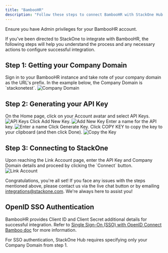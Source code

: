 ```yaml
---
title: "BambooHR"
description: "Follow these steps to connect BambooHR with StackOne Hub successfully."
---
```



<Warning>
  Ensure you have Admin privileges for your BambooHR account.
</Warning>

If you've been directed to StackOne to integrate with BambooHR, the following steps will help you understand the process and any necessary actions to configure successful integration.

## Step 1: Getting your Company Domain

<Steps>
  <Step title="Sign in to BambooHR">
    Sign in to your BambooHR instance and take note of your company domain as the URL's prefix. In the example below, the Company Domain is `stackonetest`.
    <Frame>
      <img className='rounded-md' style={{ margin: '0 auto', border: '1px solid #efefef' }} alt="Company Domain" src="/images/bamboohr/image1.png" />
    </Frame>
  </Step>
</Steps>

## Step 2: Generating your API Key

<Steps>
  <Step title="Navigate to API Keys">
    On the Home page, click on your Account avatar and select API Keys.
    <Frame>
      <img className='rounded-md' style={{ margin: '0 auto', border: '1px solid #efefef' }} alt="API Keys" src="/images/bamboohr/image2.png" />
    </Frame>
  </Step>

  <Step title="Add New Key">
    Click Add New Key.
    <Frame>
      <img className='rounded-md' style={{ margin: '0 auto', border: '1px solid #efefef' }} alt="Add New Key" src="/images/bamboohr/image3.png" />
    </Frame>
  </Step>

  <Step title="Enter a name">
    Enter a name for the API key.
    <Frame>
      <img className='rounded-md' style={{ margin: '0 auto', border: '1px solid #efefef' }} alt="Enter a name" src="/images/bamboohr/image4.png" />
    </Frame>
  </Step>

  <Step title="Generate Key">
    Click Generate Key.
  </Step>

  <Step title="Copy the Key">
    Click COPY KEY to copy the key to your clipboard (and then click Done).
    <Frame>
      <img className='rounded-md' style={{ margin: '0 auto', border: '1px solid #efefef' }} alt="Copy the Key" src="/images/bamboohr/image5.png" />
    </Frame>
  </Step>
</Steps>

## Step 3: Connecting to StackOne

<Steps>
  <Step title="Enter API Key and Company Domain">
    Upon reaching the Link Account page, enter the API Key and Company Domain details and proceed by clicking the `Connect` button.
    <Frame>
      <img className='rounded-md' style={{ margin: '0 auto', border: '1px solid #efefef' }} alt="Link Account" src="/images/bamboohr/image6.png" />
    </Frame>
  </Step>
</Steps>

Congratulations, you're all set! If you face any issues with the steps mentioned above, please contact us via the live chat button or by emailing integrations@stackone.com. We're always here to assist you!

## OpenID SSO Authentication

BambooHR provides Client ID and Client Secret additional details for successful integration. Refer to [Single Sign-On (SSO) with OpenID Connect Bamboo doc](https://documentation.bamboohr.com/docs/single-sign-on-sso-with-openid-connect) for more information.

For SSO authentication, StackOne Hub requires specifying only your Company Domain from step 1.

<IntegrationFooter />

